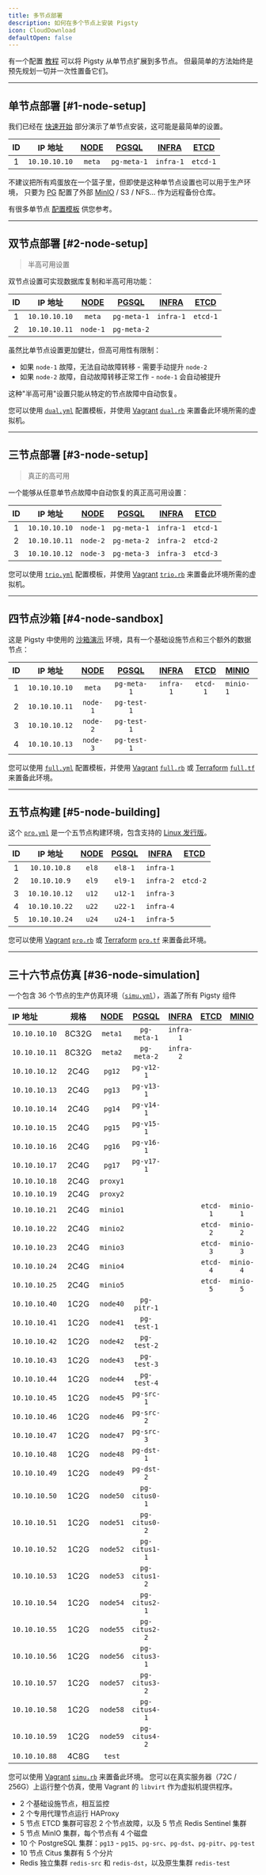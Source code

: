 ```yaml
---
title: 多节点部署
description: 如何在多个节点上安装 Pigsty
icon: CloudDownload
defaultOpen: false
---
```



有一个配置 [教程](/zh/config/tutorial) 可以将 Pigsty 从单节点扩展到多节点。
但最简单的方法始终是预先规划一切并一次性置备它们。


--------

## 单节点部署 [#1-node-setup]

我们已经在 [快速开始](/zh/install/start) 部分演示了单节点安装，这可能是最简单的设置。

| ID |     IP 地址     | [NODE](/zh/node) | [PGSQL](/zh/pgsql) | [INFRA](/zh/infra) | [**ETCD**](/zh/etcd) |
|:--:|:-------------:|:----------------:|:------------------:|:------------------:|:--------------------:|
| 1  | `10.10.10.10` |      `meta`      |    `pg-meta-1`     |     `infra-1`      |       `etcd-1`       |

不建议把所有鸡蛋放在一个篮子里，但即使是这种单节点设置也可以用于生产环境，
只要为 [PG](/zh/pgsql/backup) 配置了外部 [MinIO](/zh/minio) / S3 / NFS... 作为远程备份仓库。

有很多单节点 [配置模板](/zh/config/template) 供您参考。



---------

## 双节点部署 [#2-node-setup]

> 半高可用设置

双节点设置可实现数据库复制和半高可用功能：

| ID |     IP 地址     | [NODE](/zh/node) | [PGSQL](/zh/pgsql) | [INFRA](/zh/infra) | [**ETCD**](/zh/etcd) |
|:--:|:-------------:|:----------------:|:------------------:|:------------------:|:--------------------:|
| 1  | `10.10.10.10` |      `meta`      |    `pg-meta-1`     |     `infra-1`      |       `etcd-1`       |
| 2  | `10.10.10.11` |     `node-1`     |    `pg-meta-2`     |                    |                      |

虽然比单节点设置更加健壮，但高可用性有限制：

- 如果 `node-1` 故障，无法自动故障转移 - 需要手动提升 `node-2`
- 如果 `node-2` 故障，自动故障转移正常工作 - `node-1` 会自动被提升

这种"半高可用"设置只能从特定的节点故障中自动恢复。


您可以使用 [`dual.yml`](https://github.com/pgsty/pigsty/blob/main/conf/dual.yml) 配置模板，并使用
[Vagrant](/zh/prepare/vagrant) [`dual.rb`](https://github.com/pgsty/pigsty/blob/main/vagrant/spec/dual.rb) 来置备此环境所需的虚拟机。




---------

## 三节点部署 [#3-node-setup]

> 真正的高可用

一个能够从任意单节点故障中自动恢复的真正高可用设置：

| ID |     IP 地址     | [NODE](/zh/node) | [PGSQL](/zh/pgsql) | [INFRA](/zh/infra) | [**ETCD**](/zh/etcd) |
|:--:|:-------------:|:----------------:|:------------------:|:------------------:|:--------------------:|
| 1  | `10.10.10.10` |     `node-1`     |    `pg-meta-1`     |     `infra-1`      |       `etcd-1`       |
| 2  | `10.10.10.11` |     `node-2`     |    `pg-meta-2`     |     `infra-2`      |       `etcd-2`       |
| 3  | `10.10.10.12` |     `node-3`     |    `pg-meta-3`     |     `infra-3`      |       `etcd-3`       |


您可以使用 [`trio.yml`](https://github.com/pgsty/pigsty/blob/main/conf/trio.yml) 配置模板，并使用
[Vagrant](/zh/prepare/vagrant) [`trio.rb`](https://github.com/pgsty/pigsty/blob/main/vagrant/spec/trio.rb) 来置备此环境所需的虚拟机。



---------

## 四节点沙箱 [#4-node-sandbox]

这是 Pigsty 中使用的 [沙箱演示](/zh/prepare/sandbox) 环境，具有一个基础设施节点和三个额外的数据节点：

| ID |     IP 地址     | [NODE](/zh/node) | [PGSQL](/zh/pgsql) | [INFRA](/zh/infra) | [**ETCD**](/zh/etcd) | [**MINIO**](/zh/minio) |
|:--:|:-------------:|:----------------:|:------------------:|:------------------:|:--------------------:|:-----------------------|
| 1  | `10.10.10.10` |      `meta`      |    `pg-meta-1`     |     `infra-1`      |       `etcd-1`       | `minio-1`              |
| 2  | `10.10.10.11` |     `node-1`     |    `pg-test-1`     |                    |                      |                        |
| 3  | `10.10.10.12` |     `node-2`     |    `pg-test-1`     |                    |                      |                        |
| 4  | `10.10.10.13` |     `node-3`     |    `pg-test-1`     |                    |                      |                        |

您可以使用 [`full.yml`](https://github.com/pgsty/pigsty/blob/main/conf/full.yml) 配置模板，并使用
[Vagrant](/zh/prepare/vagrant) [`full.rb`](https://github.com/pgsty/pigsty/blob/main/vagrant/spec/full.rb) 或 [Terraform](/zh/prepare/terraform) [`full.tf`](https://github.com/pgsty/pigsty/blob/main/terraform/spec/aliyun-full.tf) 来置备此环境。


---------

## 五节点构建 [#5-node-building]

这个 [`pro.yml`](https://github.com/pgsty/pigsty/blob/main/conf/build/pro.yml) 是一个五节点构建环境，包含支持的 [Linux 发行版](/zh/prepare/linux)。

| ID |     IP 地址     | [NODE](/zh/node) | [PGSQL](/zh/pgsql) | [INFRA](/zh/infra) | [**ETCD**](/zh/etcd) |
|:--:|:-------------:|:----------------:|:------------------:|:------------------:|:--------------------:|
| 1  | `10.10.10.8`  |      `el8`       |      `el8-1`       |     `infra-1`      |                      |
| 2  | `10.10.10.9`  |      `el9`       |      `el9-1`       |     `infra-2`      |      `etcd-2`        |
| 3  | `10.10.10.12` |      `u12`       |      `u12-1`       |     `infra-3`      |                      |
| 4  | `10.10.10.22` |      `u22`       |      `u22-1`       |     `infra-4`      |                      |
| 5  | `10.10.10.24` |      `u24`       |      `u24-1`       |     `infra-5`      |                      |

您可以使用 [Vagrant](/zh/prepare/vagrant) [`pro.rb`](https://github.com/pgsty/pigsty/blob/main/vagrant/spec/pro.rb) 或 [Terraform](/zh/prepare/terraform) [`pro.tf`](https://github.com/pgsty/pigsty/blob/main/terraform/spec/aliyun-pro.tf) 来置备此环境。


---------

## 三十六节点仿真 [#36-node-simulation]

一个包含 36 个节点的生产仿真环境（[`simu.yml`](https://github.com/pgsty/pigsty/blob/main/conf/simu.yml)），涵盖了所有 Pigsty 组件

| IP 地址         |  规格   | [NODE](/zh/node) | [PGSQL](/zh/pgsql) | [INFRA](/zh/infra) | [**ETCD**](/zh/etcd) | [**MINIO**](/zh/minio) | [**REDIS**](/zh/redis) |
|:--------------|:-----:|:----------------:|:------------------:|:------------------:|:--------------------:|:----------------------:|:----------------------:|
| `10.10.10.10` | 8C32G |     `meta1`      |    `pg-meta-1`     |     `infra-1`      |                      |                        |                        |
| `10.10.10.11` | 8C32G |     `meta2`      |    `pg-meta-2`     |     `infra-2`      |                      |                        |                        |
| `10.10.10.12` | 2C4G  |      `pg12`      |     `pg-v12-1`     |                    |                      |                        |                        |
| `10.10.10.13` | 2C4G  |      `pg13`      |     `pg-v13-1`     |                    |                      |                        |                        |
| `10.10.10.14` | 2C4G  |      `pg14`      |     `pg-v14-1`     |                    |                      |                        |                        |
| `10.10.10.15` | 2C4G  |      `pg15`      |     `pg-v15-1`     |                    |                      |                        |                        |
| `10.10.10.16` | 2C4G  |      `pg16`      |     `pg-v16-1`     |                    |                      |                        |                        |
| `10.10.10.17` | 2C4G  |      `pg17`      |     `pg-v17-1`     |                    |                      |                        |                        |
| `10.10.10.18` | 2C4G  |     `proxy1`     |                    |                    |                      |                        |                        |
| `10.10.10.19` | 2C4G  |     `proxy2`     |                    |                    |                      |                        |                        |
| `10.10.10.21` | 2C4G  |     `minio1`     |                    |                    |       `etcd-1`       |       `minio-1`        |     `redis-meta-1`     |
| `10.10.10.22` | 2C4G  |     `minio2`     |                    |                    |       `etcd-2`       |       `minio-2`        |     `redis-meta-2`     |
| `10.10.10.23` | 2C4G  |     `minio3`     |                    |                    |       `etcd-3`       |       `minio-3`        |     `redis-meta-3`     |
| `10.10.10.24` | 2C4G  |     `minio4`     |                    |                    |       `etcd-4`       |       `minio-4`        |     `redis-meta-4`     |
| `10.10.10.25` | 2C4G  |     `minio5`     |                    |                    |       `etcd-5`       |       `minio-5`        |     `redis-meta-5`     |
| `10.10.10.40` | 1C2G  |     `node40`     |    `pg-pitr-1`     |                    |                      |                        |                        |
| `10.10.10.41` | 1C2G  |     `node41`     |    `pg-test-1`     |                    |                      |                        |     `redis-test-1`     |
| `10.10.10.42` | 1C2G  |     `node42`     |    `pg-test-2`     |                    |                      |                        |     `redis-test-2`     |
| `10.10.10.43` | 1C2G  |     `node43`     |    `pg-test-3`     |                    |                      |                        |     `redis-test-3`     |
| `10.10.10.44` | 1C2G  |     `node44`     |    `pg-test-4`     |                    |                      |                        |     `redis-test-4`     |
| `10.10.10.45` | 1C2G  |     `node45`     |     `pg-src-1`     |                    |                      |                        |     `redis-src-1`      |
| `10.10.10.46` | 1C2G  |     `node46`     |     `pg-src-2`     |                    |                      |                        |     `redis-src-2`      |
| `10.10.10.47` | 1C2G  |     `node47`     |     `pg-src-3`     |                    |                      |                        |     `redis-src-3`      |
| `10.10.10.48` | 1C2G  |     `node48`     |     `pg-dst-1`     |                    |                      |                        |     `redis-dst-1`      |
| `10.10.10.49` | 1C2G  |     `node49`     |     `pg-dst-2`     |                    |                      |                        |     `redis-dst-2`      |
| `10.10.10.50` | 1C2G  |     `node50`     |   `pg-citus0-1`    |                    |                      |                        |                        |
| `10.10.10.51` | 1C2G  |     `node51`     |   `pg-citus0-2`    |                    |                      |                        |                        |
| `10.10.10.52` | 1C2G  |     `node52`     |   `pg-citus1-1`    |                    |                      |                        |                        |
| `10.10.10.53` | 1C2G  |     `node53`     |   `pg-citus1-2`    |                    |                      |                        |                        |
| `10.10.10.54` | 1C2G  |     `node54`     |   `pg-citus2-1`    |                    |                      |                        |                        |
| `10.10.10.55` | 1C2G  |     `node55`     |   `pg-citus2-2`    |                    |                      |                        |                        |
| `10.10.10.56` | 1C2G  |     `node56`     |   `pg-citus3-1`    |                    |                      |                        |                        |
| `10.10.10.57` | 1C2G  |     `node57`     |   `pg-citus3-2`    |                    |                      |                        |                        |
| `10.10.10.58` | 1C2G  |     `node58`     |   `pg-citus4-1`    |                    |                      |                        |                        |
| `10.10.10.59` | 1C2G  |     `node59`     |   `pg-citus4-2`    |                    |                      |                        |                        |
| `10.10.10.88` | 4C8G  |      `test`      |                    |                    |                      |                        |                        |

您可以使用 [Vagrant](/zh/prepare/vagrant) [`simu.rb`](https://github.com/pgsty/pigsty/blob/main/vagrant/spec/simu.rb) 来置备此环境。
您可以在真实服务器（72C / 256G）上运行整个仿真，使用 Vagrant 的 `libvirt` 作为虚拟机提供程序。

- 2 个基础设施节点，相互监控
- 2 个专用代理节点运行 HAProxy
- 5 节点 ETCD 集群可容忍 2 个节点故障，以及 5 节点 Redis Sentinel 集群
- 5 节点 MinIO 集群，每个节点有 4 个磁盘
- 10 个 PostgreSQL 集群：`pg13` - `pg15`、`pg-src`、`pg-dst`、`pg-pitr`、`pg-test`
- 10 节点 Citus 集群有 5 个分片
- Redis 独立集群 `redis-src` 和 `redis-dst`，以及原生集群 `redis-test`

